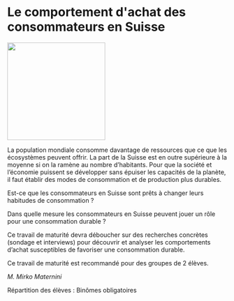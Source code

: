 # Le comportement d&#039;achat des consommateurs en Suisse

::: {.center data-latex=""}
![](images/le-comportement-d-achat-des-consommateurs-en-suisse.jpg){height=16em}
:::

La population mondiale consomme davantage de ressources que ce que les
écosystèmes peuvent offrir. La part de la Suisse est en outre supérieure
à la moyenne si on la ramène au nombre d'habitants. Pour que la société
et l'économie puissent se développer sans épuiser les capacités de la
planète, il faut établir des modes de consommation et de production plus
durables.

Est-ce que les consommateurs en Suisse sont prêts à changer leurs
habitudes de consommation&nbsp;?

Dans quelle mesure les consommateurs en Suisse peuvent jouer un rôle
pour une consommation durable&nbsp;?

Ce travail de maturité devra déboucher sur des recherches concrètes
(sondage et interviews) pour découvrir et analyser les comportements
d'achat susceptibles de favoriser une consommation durable.

Ce travail de maturité est recommandé pour des groupes de 2 élèves.

::: {.signature data-latex=""}
_M. Mirko Maternini_  
:::
Répartition des élèves : Binômes obligatoires